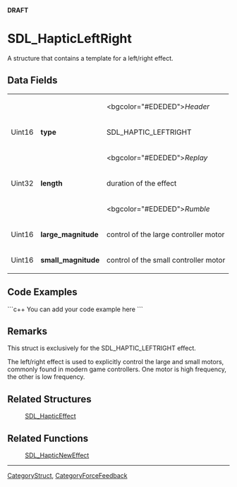 <!-- pragma section-numbers off -->
<!-- pragma camelcase off -->
'''DRAFT'''

<!-- #*^*^*^*^*See http://wiki.libsdl.org/moin.cgi/SGStructures for details on editing this page*^*^*^*^* -->


= SDL_HapticLeftRight =
A structure that contains a template for a left/right effect.




== Data Fields ==
{|
|
|
|<bgcolor="#EDEDED">''Header''
|-
|Uint16
|'''type'''
|SDL_HAPTIC_LEFTRIGHT
|-
|
|
|<bgcolor="#EDEDED">''Replay''
|-
|Uint32
|'''length'''
|duration of the effect
|-
|
|
|<bgcolor="#EDEDED">''Rumble''
|-
|Uint16
|'''large_magnitude'''
|control of the large controller motor
|-
|Uint16
|'''small_magnitude'''
|control of the small controller motor
|}


== Code Examples ==
```c++
You can add your code example here
```

<!-- #Leave this section as-is unless you have a code example to put in.  In that case, replace You can add your code example here with your code example following the Style Guide instructions.  Leave the rest of the markup alone and delete this comment. -->


== Remarks ==
This struct is exclusively for the SDL_HAPTIC_LEFTRIGHT effect.

The left/right effect is used to explicitly control the large and small motors, commonly found in modern game controllers. One motor is high frequency, the other is low frequency.


== Related Structures ==
:[[SDL_HapticEffect]]

== Related Functions ==
:[[SDL_HapticNewEffect]]

----
[[CategoryStruct]], [[CategoryForceFeedback]]
<!-- #See the Style Guide for instructions on editing the footer. -->
